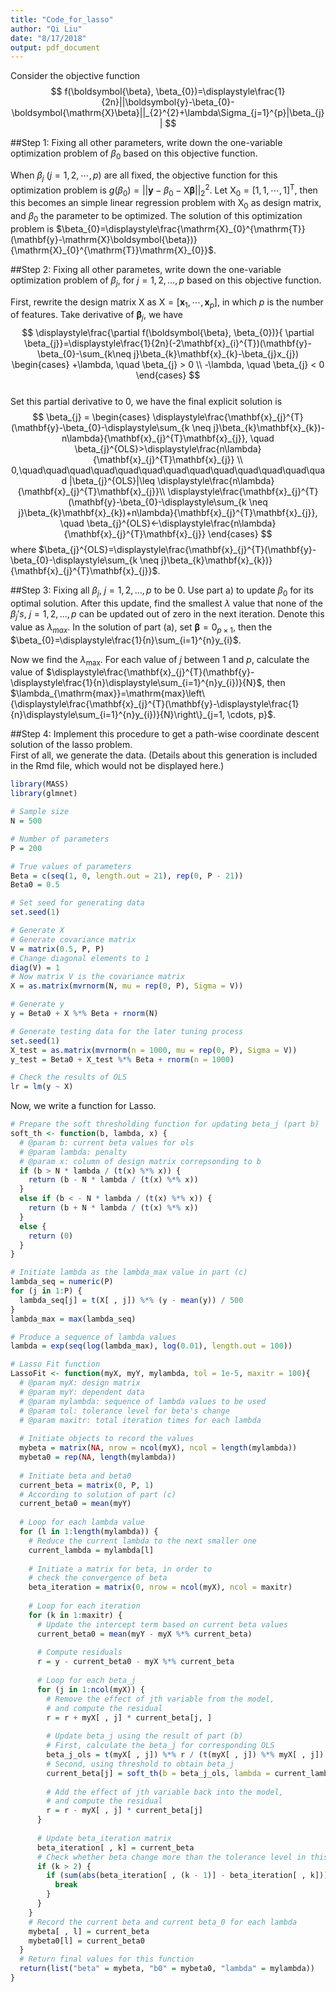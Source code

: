 ```yaml
---
title: "Code_for_lasso"
author: "Qi Liu"
date: "8/17/2018"
output: pdf_document
---
```


Consider the objective function
$$
f(\boldsymbol{\beta}, \beta_{0})=\displaystyle\frac{1}{2n}||\boldsymbol{y}-\beta_{0}-\boldsymbol{\mathrm{X}\beta}||_{2}^{2}+\lambda\Sigma_{j=1}^{p}|\beta_{j}|
$$  

##Step 1:
Fixing all other parameters, write down the one-variable optimization problem of $\beta_{0}$ based on this objective function.   

When $\beta_{j}\ (j = 1, 2, \cdots, p)$ are all fixed, the objective function for this optimization problem is $g(\beta_{0})=\big\lvert\big\lvert\mathbf{y}-\beta_{0}-\mathrm{X}\boldsymbol{\beta}\big\rvert\big\rvert_{2}^{2}$. Let $\mathrm{X}_{0}=[1, 1, \cdots, 1]^{\mathrm{T}}$, then this becomes an simple linear regression problem with $\mathrm{X}_{0}$ as design matrix, and $\beta_{0}$ the parameter to be optimized. The solution of this optimization problem is
$\beta_{0}=\displaystyle\frac{\mathrm{X}_{0}^{\mathrm{T}}(\mathbf{y}-\mathrm{X}\boldsymbol{\beta})}{\mathrm{X}_{0}^{\mathrm{T}}\mathrm{X}_{0}}$.  

##Step 2:
Fixing all other parametes, write down the one-variable optimization problem of $\beta_{j}$, for $j=1, 2, \dots, p$ based on this objective function.  

First, rewrite the design matrix $\mathrm{X}$ as $\mathrm{X}=[\mathbf{x}_{1}, \cdots, \mathbf{x}_{p}]$, in which $p$ is the number of features. Take derivative of $\boldsymbol{\beta}_{j}$, we have  
$$
\displaystyle\frac{\partial f(\boldsymbol{\beta}, \beta_{0})}{
\partial \beta_{j}}=\displaystyle\frac{1}{2n}(-2\mathbf{x}_{i}^{T})(\mathbf{y}-\beta_{0}-\sum_{k\neq j}\beta_{k}\mathbf{x}_{k}-\beta_{j}x_{j})
\begin{cases}
+\lambda, \quad \beta_{j} > 0 \\
-\lambda, \quad \beta_{j} < 0
\end{cases}
$$  
Set this partial derivative to $0$, we have the final explicit solution is
$$
\beta_{j} = 
\begin{cases}
\displaystyle\frac{\mathbf{x}_{j}^{T}(\mathbf{y}-\beta_{0}-\displaystyle\sum_{k \neq j}\beta_{k}\mathbf{x}_{k})-n\lambda}{\mathbf{x}_{j}^{T}\mathbf{x}_{j}}, \quad \beta_{j}^{OLS}>\displaystyle\frac{n\lambda}{\mathbf{x}_{j}^{T}\mathbf{x}_{j}} \\
0,\quad\quad\quad\quad\quad\quad\quad\quad\quad\quad\quad\quad\quad |\beta_{j}^{OLS}|\leq \displaystyle\frac{n\lambda}{\mathbf{x}_{j}^{T}\mathbf{x}_{j}}\\
\displaystyle\frac{\mathbf{x}_{j}^{T}(\mathbf{y}-\beta_{0}-\displaystyle\sum_{k \neq j}\beta_{k}\mathbf{x}_{k})+n\lambda}{\mathbf{x}_{j}^{T}\mathbf{x}_{j}}, \quad \beta_{j}^{OLS}<-\displaystyle\frac{n\lambda}{\mathbf{x}_{j}^{T}\mathbf{x}_{j}}
\end{cases}
$$
where $\beta_{j}^{OLS}=\displaystyle\frac{\mathbf{x}_{j}^{T}(\mathbf{y}-\beta_{0}-\displaystyle\sum_{k \neq j}\beta_{k}\mathbf{x}_{k})}{\mathbf{x}_{j}^{T}\mathbf{x}_{j}}$.  

##Step 3:
Fixing all $\beta_{j}$, $j = 1, 2, \dots, p$ to be 0. Use part a) to update $\beta_{0}$ for its optimal solution. After this update, find the smallest $\lambda$ value that none of the $\beta_{j}'s$, $j = 1, 2, \dots, p$ can be updated out of zero in the next iteration. Denote this value as $\lambda_{max}$. 
In the solution of part (a), set $\boldsymbol{\beta}=0_{p\times 1}$, then the $\beta_{0}=\displaystyle\frac{1}{n}\sum_{i=1}^{n}y_{i}$.  

Now we find the $\lambda_{\mathrm{max}}$. For each value of $j$ between 1 and $p$, calculate the value of $\displaystyle\frac{\mathbf{x}_{j}^{T}(\mathbf{y}-\displaystyle\frac{1}{n}\displaystyle\sum_{i=1}^{n}y_{i})}{N}$, then $\lambda_{\mathrm{max}}=\mathrm{max}\left\{\displaystyle\frac{\mathbf{x}_{j}^{T}(\mathbf{y}-\displaystyle\frac{1}{n}\displaystyle\sum_{i=1}^{n}y_{i})}{N}\right\}_{j=1, \cdots, p}$.  

##Step 4:
Implement this procedure to get a path-wise coordinate descent solution of the lasso problem.  
First of all, we generate the data. (Details about this generation is included in the Rmd file, which would not be displayed here.) 
```r
library(MASS)
library(glmnet)

# Sample size
N = 500

# Number of parameters
P = 200

# True values of parameters
Beta = c(seq(1, 0, length.out = 21), rep(0, P - 21))
Beta0 = 0.5

# Set seed for generating data
set.seed(1)

# Generate X
# Generate covariance matrix
V = matrix(0.5, P, P)
# Change diagonal elements to 1
diag(V) = 1
# Now matrix V is the covariance matrix
X = as.matrix(mvrnorm(N, mu = rep(0, P), Sigma = V))

# Generate y
y = Beta0 + X %*% Beta + rnorm(N)

# Generate testing data for the later tuning process
set.seed(1)
X_test = as.matrix(mvrnorm(n = 1000, mu = rep(0, P), Sigma = V))
y_test = Beta0 + X_test %*% Beta + rnorm(n = 1000)

# Check the results of OLS
lr = lm(y ~ X)
```
Now, we write a function for Lasso. 
```r
# Prepare the soft thresholding function for updating beta_j (part b)
soft_th <- function(b, lambda, x) {
  # @param b: current beta values for ols
  # @param lambda: penalty
  # @param x: column of design matrix correpsonding to b
  if (b > N * lambda / (t(x) %*% x)) {
    return (b - N * lambda / (t(x) %*% x))
  }
  else if (b < - N * lambda / (t(x) %*% x)) {
    return (b + N * lambda / (t(x) %*% x))
  }
  else {
    return (0)
  }
}

# Initiate lambda as the lambda_max value in part (c)
lambda_seq = numeric(P)
for (j in 1:P) {
  lambda_seq[j] = t(X[ , j]) %*% (y - mean(y)) / 500
}
lambda_max = max(lambda_seq)

# Produce a sequence of lambda values 
lambda = exp(seq(log(lambda_max), log(0.01), length.out = 100))

# Lasso Fit function
LassoFit <- function(myX, myY, mylambda, tol = 1e-5, maxitr = 100){
  # @param myX: design matrix
  # @param myY: dependent data
  # @param mylambda: sequence of lambda values to be used
  # @param tol: tolerance level for beta's change
  # @param maxitr: total iteration times for each lambda
  
  # Initiate objects to record the values
  mybeta = matrix(NA, nrow = ncol(myX), ncol = length(mylambda))
  mybeta0 = rep(NA, length(mylambda))
  
  # Initiate beta and beta0
  current_beta = matrix(0, P, 1)
  # According to solution of part (c)
  current_beta0 = mean(myY) 
  
  # Loop for each lambda value
  for (l in 1:length(mylambda)) {
    # Reduce the current lambda to the next smaller one
    current_lambda = mylambda[l]
    
    # Initiate a matrix for beta, in order to 
    # check the convergence of beta
    beta_iteration = matrix(0, nrow = ncol(myX), ncol = maxitr)
    
    # Loop for each iteration
    for (k in 1:maxitr) {
      # Update the intercept term based on current beta values
      current_beta0 = mean(myY - myX %*% current_beta)
      
      # Compute residuals
      r = y - current_beta0 - myX %*% current_beta
      
      # Loop for each beta_j
      for (j in 1:ncol(myX)) {
        # Remove the effect of jth variable from the model,
        # and compute the residual
        r = r + myX[ , j] * current_beta[j, ]
        
        # Update beta_j using the result of part (b)
        # First, calculate the beta_j for corresponding OLS
        beta_j_ols = t(myX[ , j]) %*% r / (t(myX[ , j]) %*% myX[ , j])
        # Second, using threshold to obtain beta_j
        current_beta[j] = soft_th(b = beta_j_ols, lambda = current_lambda, x = X[ , j])
        
        # Add the effect of jth variable back into the model, 
        # and compute the residual
        r = r - myX[ , j] * current_beta[j]
      }
      
      # Update beta_iteration matrix
      beta_iteration[ , k] = current_beta
      # Check whether beta change more than the tolerance level in this iteration
      if (k > 2) {
        if (sum(abs(beta_iteration[ , (k - 1)] - beta_iteration[ , k])) < tol) {
          break
        }
      }
    }
    # Record the current beta and current beta_0 for each lambda
    mybeta[ , l] = current_beta
    mybeta0[l] = current_beta0
  }
  # Return final values for this function
  return(list("beta" = mybeta, "b0" = mybeta0, "lambda" = mylambda))
}
```  